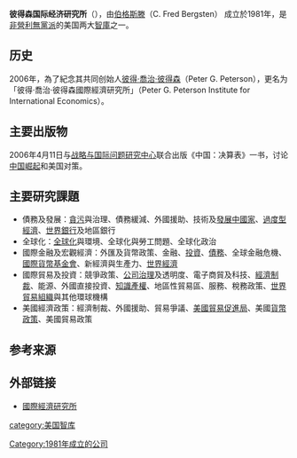 {{Infobox organization
|name          = 彼得森国际经济研究所<br>Peterson Institute for International Economics
|image         =File:Peterson Institute.JPG|thumb|150px
|image_name    =
|image_size    =
|image_alt     =
|caption       =位於[[華盛頓|華盛頓]]的研究所大樓
|latin_name    =
|motto         =
|founder       = [[伯格斯滕|伯格斯滕]]<br>[[彼得·喬治·彼得森|彼得·喬治·彼得森]]
|established   = 1981
|focus         = 国际经济
|chairman      = 
|head_label    =
|head          =
|faculty      =
|adjunct_faculty =
|staff         = 60
|key_people    =
|budget        =收入: $10,995,322 (2013)<ref>[http://nccsweb.urban.org/communityplatform/nccs/organization/profile/id/521226967/popup/1 Organizational Profile] {{Wayback|url=http://nccsweb.urban.org/communityplatform/nccs/organization/profile/id/521226967/popup/1 |date=20150213075030 }} – [[国家慈善统计中心|国家慈善统计中心]] ([[城市研究所|城市研究所]])</ref>
|endowment     =
|debt          =
|num_members   =
|subsidiaries  =
|owner         =
|non-profit_slogan =
|former_name   = 国际经济研究所
|location      =
|city          = [[华盛顿|华盛顿]]
|coor          ={{coord|38.9083|-77.0409|display=inline,title}}
|address       = 1750 [[Massachusetts_Avenue_(Washington,_D.C.)|Massachusetts Ave.]] [[Northwest,_Washington,_D.C.|NW]]
|website       = {{URL|http://www.piie.com}}
|dissolved     =
|footnotes     =
}}
'''彼得森国际经济研究所'''（{{lang-en|Institute for International Economics}}），由[[伯格斯滕|伯格斯滕]]（C. Fred Bergsten） 成立於1981年，是[[非營利|非營利]][[無黨派|無黨派]]的美国两大[[智庫|智庫]]之一。

==历史==
2006年，為了紀念其共同创始人[[彼得·喬治·彼得森|彼得·喬治·彼得森]]（Peter G. Peterson），更名为「彼得·喬治·彼得森國際經濟研究所」（Peter G. Peterson Institute for International Economics）。

==主要出版物==
2006年4月11日与[[战略与国际问题研究中心|战略与国际问题研究中心]]联合出版《中国：决算表》一书，讨论[[中国崛起|中国崛起]]和美国对策。

==主要研究課題==
*債務及發展：[[貪污|貪污]]與治理、債務緩減、外國援助、技術及[[發展中國家|發展中國家]]、[[過度型經濟|過度型經濟]]、[[世界銀行|世界銀行]]及地區銀行
*全球化：[[全球化|全球化]]與環境、全球化與勞工問題、全球化政治
*國際金融及宏觀經濟：外匯及貨幣政策、金融、[[投資|投資]]、[[債務|債務]]、全球金融危機、[[國際貨幣基金會|國際貨幣基金會]]、新經濟與生產力、[[世界經濟|世界經濟]]
*國際貿易及投資：競爭政策、[[公司治理|公司治理]]及透明度、電子商貿及科技、[[經濟制裁|經濟制裁]]、能源、外國直接投資、[[知識產權|知識產權]]、地區性貿易區、服務、稅務政策、[[世界貿易組織|世界貿易組織]]與其他環球機構
*美國經濟政策：經濟制裁、外國援助、貿易爭議、[[美國貿易促進局|美國貿易促進局]]、美國[[貨幣政策|貨幣政策]]、美國貿易政策

==参考来源==
{{Reflist}}

==外部链接==
*[http://www.petersoninstitute.org/ 國際經濟研究所] {{Wayback|url=http://www.petersoninstitute.org/ |date=20160414221621 }}

[[category:美国智库|category:美国智库]]
[[Category:1981年成立的公司|Category:1981年成立的公司]]